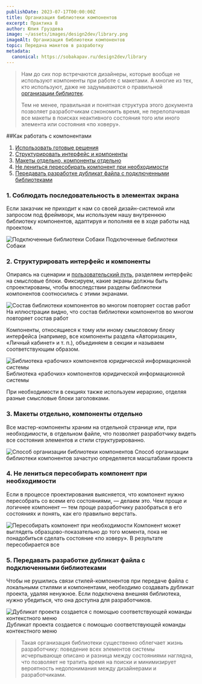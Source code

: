 ```yaml
---
publishDate: 2023-07-17T00:00:00Z
title: Организация библиотеки компонентов
excerpt: Практика 8
author: Юлия Груздева
image: ~/assets/images/design2dev/library.png
imageAlt: Организация библиотеки компонентов
topic: Передача макетов в разработку
metadata:
  canonical: https://sobakapav.ru/design2dev/library
---
```



>Нам до сих пор встречаются дизайнеры, которые вообще не используют компоненты при работе с макетами. А многие из тех, кто используют, даже не задумываются о правильной [организации библиотек](https://help.figma.com/hc/en-us/sections/4403936000407-Libraries-).
>
>Тем не менее, правильная и понятная структура этого документа позволяет разработчикам сэкономить время, не перелопачивая все макеты в поисках неактивного состояния того или иного элемента или состояния «по ховеру».

##Как работать с компонентами

1. [Использовать готовые решения](#anchor1)
2. [Структурировать интерфейс и компоненты](#anchor2)
3. [Макеты отдельно, компоненты отдельно](#anchor3)
4. [Не лениться пересобирать компонент при необходимости](#anchor4)
5. [Передавать разработке дубликат файла с подключенными библиотеками](#anchor5)

### <a name="anchor1"></a> 1. Соблюдать последовательность в элементах экрана

Если заказчик не приходит к нам со своей дизайн-системой или запросом под фреймворк, мы используем нашу внутреннюю библиотеку компонентов, адаптируя и пополняя ее в ходе работы над проектом.

![Подключенные библиотеки Собаки](~/assets/images/design2dev/dd8-1.png)
Подключенные библиотеки Собаки

### <a name="anchor2"></a> 2. Структурировать интерфейс и компоненты

Опираясь на сценарии и [пользовательский путь](/design2dev/user-flow), разделяем интерфейс на смысловые блоки. Фиксируем, какие экраны должны быть спроектированы, чтобы впоследствии разделы библиотеки компонентов соотносились с этими экранами.

![Состав библиотеки компонентов во многом повторяет состав работ](~/assets/images/design2dev/dd8-2.png)
На иллюстрации видно, что состав библиотеки компонентов во многом повторяет состав работ

Компоненты, относящиеся к тому или иному смысловому блоку интерфейса (например, все компоненты раздела «Авторизация», «Личный кабинет» и т. п.), объединяем в секции и называем соответствующим образом.

![Библиотека «рабочих» компонентов юридической информационной системы](~/assets/images/design2dev/dd8-21.png)
Библиотека «рабочих» компонентов юридической информационной системы

При необходимости в секциях также используем иерархию, отделяя разные смысловые блоки заголовками.

### <a name="anchor3"></a> 3. Макеты отдельно, компоненты отдельно

Все мастер-компоненты храним на отдельной странице или, при необходимости, в отдельном файле, что позволяет разработчику видеть все состояния элементов и стили структурированно.

![Способ организации библиотеки компонентов](~/assets/images/design2dev/dd8-3.png)
Способ организации библиотеки компонентов зачастую определяется масштабами проекта

### <a name="anchor4"></a> 4. Не лениться пересобирать компонент при необходимости

Если в процессе проектирования выясняется, что компонент нужно пересобрать со всеми его состояниями, — делаем это. Чем проще и логичнее компонент — тем проще разработчику разобраться в его состояниях и понять, как его правильно верстать.

![Пересобирать компонент при необходимости](~/assets/images/design2dev/dd8-4.png)
Компонент может выглядеть образцово-показательно до того момента, пока не понадобиться сделать состояние «по ховеру». В результате пересобирается все

### <a name="anchor5"></a> 5. Передавать разработке дубликат файла с подключенными библиотеками

Чтобы не рушились связи стилей-компонентов при передаче файла с локальными стилями и компонентами, необходимо создавать дубликат проекта, удаляя ненужное. Если подключена внешняя библиотека, нужно убедиться, что она доступна для разработчиков.

![Дубликат проекта создается с помощью соответствующей команды контекстного меню](~/assets/images/design2dev/dd8-5.png)
Дубликат проекта создается с помощью соответствующей команды контекстного меню

>Такая организация библиотеки существенно облегчает жизнь разработчику: поведение всех элементов системы исчерпывающе описано и разница между состояниями наглядна, что позволяет не тратить время на поиски и минимизирует вероятность недопонимания между дизайнерами и разработчиками.
